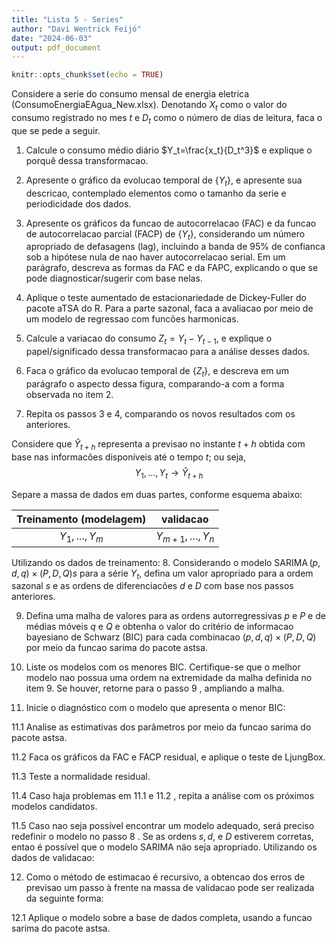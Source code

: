 ```yaml
---
title: "Lista 5 - Series"
author: "Davi Wentrick Feijó"
date: "2024-06-03"
output: pdf_document
---
```


```r
knitr::opts_chunk$set(echo = TRUE)
```


Considere a serie do consumo mensal de energia eletrica (ConsumoEnergiaEAgua_New.xlsx). Denotando $X_t$ como o valor do consumo registrado no mes $t$ e $D_t$ como o número de dias de leitura, faca o que se pede a seguir.

1. Calcule o consumo médio diário $Y_t=\frac{x_t}{D_t^3}$ e explique o porquê dessa transformacao.

2. Apresente o gráfico da evolucao temporal de $\left\{Y_t\right\}$, e apresente sua descricao, contemplado elementos como o tamanho da serie e periodicidade dos dados.

3. Apresente os gráficos da funcao de autocorrelacao (FAC) e da funcao de autocorrelacao parcial (FACP) de $\left\{Y_t\right\}$, considerando um número apropriado de defasagens (lag), incluindo a banda de $95 \%$ de confianca sob a hipótese nula de nao haver autocorrelacao serial. Em um parágrafo, descreva as formas da FAC e da FAPC, explicando o que se pode diagnosticar/sugerir com base nelas.

4. Aplique o teste aumentado de estacionariedade de Dickey-Fuller do pacote aTSA do R. Para a parte sazonal, faca a avaliacao por meio de um modelo de regressao com funcões harmonicas.

5. Calcule a variacao do consumo $Z_t=Y_t-Y_{t-1}$, e explique o papel/significado dessa transformacao para a análise desses dados.

6. Faca o gráfico da evolucao temporal de $\left\{Z_t\right\}$, e descreva em um parágrafo o aspecto dessa figura, comparando-a com a forma observada no item 2.

7. Repita os passos 3 e 4, comparando os novos resultados com os anteriores.

Considere que $\hat{Y}_{t+h}$ representa a previsao no instante $t+h$ obtida com base nas informacões disponíveis até o tempo $t$; ou seja,
$$
Y_1, \ldots, Y_t \rightarrow \hat{Y}_{t+h}
$$

Separe a massa de dados em duas partes, conforme esquema abaixo:

| Treinamento (modelagem) | validacao |
| :---: | :---: |
| $Y_1, \ldots, Y_m$ | $Y_{m+1}, \ldots, Y_n$ |

Utilizando os dados de treinamento:
8. Considerando o modelo $\operatorname{SARIMA}(p, d, q) \times(P, D, Q) s$ para a série $Y_t$, defina um valor apropriado para a ordem sazonal $s$ e as ordens de diferenciacões $d$ e $D$ com base nos passos anteriores.

9. Defina uma malha de valores para as ordens autorregressivas $p$ e $P$ e de médias móveis $q$ e $Q$ e obtenha o valor do critério de informacao bayesiano de Schwarz (BIC) para cada combinacao $(p, d, q) \times(P, D, Q)$ por meio da funcao sarima do pacote astsa.

10. Liste os modelos com os menores BIC. Certifique-se que o melhor modelo nao possua uma ordem na extremidade da malha definida no item 9. Se houver, retorne para o passo 9 , ampliando a malha.

11. Inicie o diagnóstico com o modelo que apresenta o menor BIC:

11.1 Analise as estimativas dos parâmetros por meio da funcao sarima do pacote astsa.

11.2 Faca os gráficos da FAC e FACP residual, e aplique o teste de LjungBox.

11.3 Teste a normalidade residual.

11.4 Caso haja problemas em 11.1 e 11.2 , repita a análise com os próximos modelos candidatos.

11.5 Caso nao seja possível encontrar um modelo adequado, será preciso redefinir o modelo no passo 8 . Se as ordens $s, d$, e $D$ estiverem corretas, entao é possível que o modelo SARIMA näo seja apropriado.
Utilizando os dados de validacao:

12. Como o método de estimacao é recursivo, a obtencao dos erros de previsao um passo à frente na massa de validacao pode ser realizada da seguinte forma:

12.1 Aplique o modelo sobre a base de dados completa, usando a funcao sarima do pacote astsa.
































































